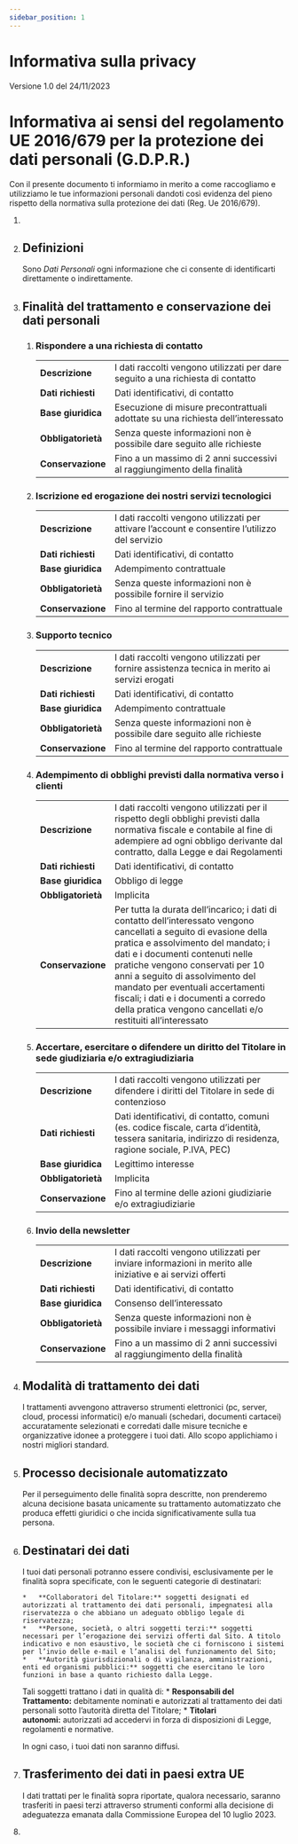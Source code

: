 ```yaml
---
sidebar_position: 1
---
```


# Informativa sulla privacy

Versione 1.0 del 24/11/2023

Informativa ai sensi del regolamento UE 2016/679 per la protezione dei dati personali (G.D.P.R.)
================================================================================================

Con il presente documento ti informiamo in merito a come raccogliamo e utilizziamo le tue informazioni personali dandoti così evidenza del pieno rispetto della normativa sulla protezione dei dati (Reg. Ue 2016/679).


1.  <Owner />
    
2.  ## Definizioni

    Sono _Dati Personali_ ogni informazione che ci consente di identificarti direttamente o indirettamente.
    
3.  ## Finalità del trattamento e conservazione dei dati personali
    
    1.  ### Rispondere a una richiesta di contatto

        |  |  |
        |---|---|
        | **Descrizione** |  I dati raccolti vengono utilizzati per dare seguito a una richiesta di contatto  |
        | **Dati richiesti** |  Dati identificativi, di contatto  |
        | **Base giuridica** |  Esecuzione di misure precontrattuali adottate su una richiesta dell’interessato  |
        | **Obbligatorietà** |  Senza queste informazioni non è possibile dare seguito alle richieste  |
        | **Conservazione** |  Fino a un massimo di 2 anni successivi al raggiungimento della finalità  |

    2.  ### Iscrizione ed erogazione dei nostri servizi tecnologici
    
        |  |  |
        |---|---|
        | **Descrizione** |  I dati raccolti vengono utilizzati per attivare l’account e consentire l’utilizzo del servizio |
        | **Dati richiesti** |  Dati identificativi, di contatto  |
        | **Base giuridica** |  Adempimento contrattuale  |
        | **Obbligatorietà** |  Senza queste informazioni non è possibile fornire il servizio  |
        | **Conservazione** |  Fino al termine del rapporto contrattuale  |
        
    3.  ### Supporto tecnico

        |  |  |
        |---|---|
        | **Descrizione** | I dati raccolti vengono utilizzati per fornire assistenza tecnica in merito ai servizi erogati  |
        | **Dati richiesti** | Dati identificativi, di contatto  |
        | **Base giuridica** | Adempimento contrattuale  |
        | **Obbligatorietà** | Senza queste informazioni non è possibile dare seguito alle richieste  |
        | **Conservazione** | Fino al termine del rapporto contrattuale  |

        
    4.  ### Adempimento di obblighi previsti dalla normativa verso i clienti

        |  |  |
        |---|---|
        | **Descrizione** | I dati raccolti vengono utilizzati per il rispetto degli obblighi previsti dalla normativa fiscale e contabile al fine di adempiere ad ogni obbligo derivante dal contratto, dalla Legge e dai Regolamenti |
        | **Dati richiesti** | Dati identificativi, di contatto  |
        | **Base giuridica** | Obbligo di legge |
        | **Obbligatorietà** | Implicita  |
        | **Conservazione** | Per tutta la durata dell’incarico; i dati di contatto dell’interessato vengono cancellati a seguito di evasione della pratica e assolvimento del mandato; i dati e i documenti contenuti nelle pratiche vengono conservati per 10 anni a seguito di assolvimento del mandato per eventuali accertamenti fiscali; i dati e i documenti a corredo della pratica vengono cancellati e/o restituiti all’interessato  |
        
    5.  ### Accertare, esercitare o difendere un diritto del Titolare in sede giudiziaria e/o extragiudiziaria

        |  |  |
        |---|---|
        | **Descrizione** | I dati raccolti vengono utilizzati per difendere i diritti del Titolare in sede di contenzioso |
        | **Dati richiesti** | Dati identificativi, di contatto, comuni (es. codice fiscale, carta d’identità, tessera sanitaria, indirizzo di residenza, ragione sociale, P.IVA, PEC)  |
        | **Base giuridica** | Legittimo interesse  |
        | **Obbligatorietà** | Implicita  |
        | **Conservazione** | Fino al termine delle azioni giudiziarie e/o extragiudiziarie  |
        
    6.  ### Invio della newsletter

        |  |  |
        |---|---|
        | **Descrizione** | I dati raccolti vengono utilizzati per inviare informazioni in merito alle iniziative e ai servizi offerti  |
        | **Dati richiesti** | Dati identificativi, di contatto  |
        | **Base giuridica** | Consenso dell’interessato |
        | **Obbligatorietà** | Senza queste informazioni non è possibile inviare i messaggi informativi  |
        | **Conservazione** | Fino a un massimo di 2 anni successivi al raggiungimento della finalità  |
        
4.  ## Modalità di trattamento dei dati  

    I trattamenti avvengono attraverso strumenti elettronici (pc, server, cloud, processi informatici) e/o manuali (schedari, documenti cartacei) accuratamente selezionati e corredati dalle misure tecniche e organizzative idonee a proteggere i tuoi dati. Allo scopo applichiamo i nostri migliori standard.
    
5.  ## Processo decisionale automatizzato  

    Per il perseguimento delle finalità sopra descritte, non prenderemo alcuna decisione basata unicamente su trattamento automatizzato che produca effetti giuridici o che incida significativamente sulla tua persona.
    
6.  ## Destinatari dei dati

    I tuoi dati personali potranno essere condivisi, esclusivamente per le finalità sopra specificate, con le seguenti categorie di destinatari:
        
        *   **Collaboratori del Titolare:** soggetti designati ed autorizzati al trattamento dei dati personali, impegnatesi alla riservatezza o che abbiano un adeguato obbligo legale di riservatezza;
        *   **Persone, società, o altri soggetti terzi:** soggetti necessari per l’erogazione dei servizi offerti dal Sito. A titolo indicativo e non esaustivo, le società che ci forniscono i sistemi per l’invio delle e-mail e l’analisi del funzionamento del Sito;            
        *   **Autorità giurisdizionali o di vigilanza, amministrazioni, enti ed organismi pubblici:** soggetti che esercitano le loro funzioni in base a quanto richiesto dalla Legge.
            
    Tali soggetti trattano i dati in qualità di:
        *   **Responsabili del Trattamento:** debitamente nominati e autorizzati al trattamento dei dati personali sotto l’autorità diretta del Titolare;
        *   **Titolari autonomi:** autorizzati ad accedervi in forza di disposizioni di Legge, regolamenti e normative.
    
    In ogni caso, i tuoi dati non saranno diffusi.
        
7.  ## Trasferimento dei dati in paesi extra UE

    I dati trattati per le finalità sopra riportate, qualora necessario, saranno trasferiti in paesi terzi attraverso strumenti conformi alla decisione di adeguatezza emanata dalla Commissione Europea del 10 luglio 2023.
   

8.  <Rights /> 
